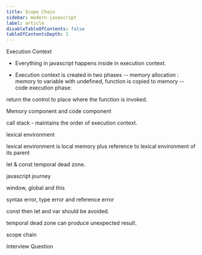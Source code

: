 ```yaml
---
title: Scope Chain
sidebar: modern-javascript
label: article
disableTableOfContents: false
tableOfContentsDepth: 2
---
```


Execution Context

- Everything in javascript happens inside in execution context.

- Execution context is created in two phases
  -- memory allocation : memory to variable with undefined, function is copied to memory
  -- code execution phase:

return the control to place where the function is invoked.

Memory component and code component

call stack - maintains the order of execution context.

lexical environment

lexical environment is local memory plus reference to lexical environment of its parent

let & const
temporal dead zone.

javascript journey

window, global and this

syntax error, type error and reference error

const then let and var should be avoided.

temporal dead zone can produce unexpected result.

scope chain

Interview Question
